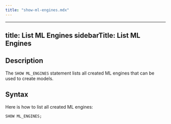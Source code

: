 ```yaml
---
title: "show-ml-engines.mdx"
---
```


---
title: List ML Engines
sidebarTitle: List ML Engines
---

## Description

The `SHOW ML_ENGINES` statement lists all created ML engines that can be used to create models.

## Syntax

Here is how to list all created ML engines:

```sql
SHOW ML_ENGINES;
```
